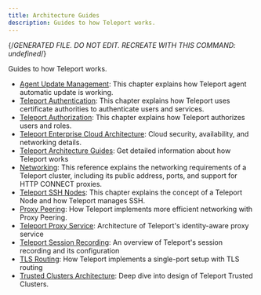 ```yaml
---
title: Architecture Guides
description: Guides to how Teleport works.
---
```


{/*GENERATED FILE. DO NOT EDIT. RECREATE WITH THIS COMMAND:
undefined*/}

Guides to how Teleport works.

- [Agent Update Management](/agent-update-management.mdx): This chapter explains how Teleport agent automatic update is working.
- [Teleport Authentication](/authentication.mdx): This chapter explains how Teleport uses certificate authorities to authenticate users and services.
- [Teleport Authorization](/authorization.mdx): This chapter explains how Teleport authorizes users and roles.
- [Teleport Enterprise Cloud Architecture](/cloud-architecture.mdx): Cloud security, availability, and networking details.
- [Teleport Architecture Guides](/introduction.mdx): Get detailed information about how Teleport works
- [Networking](/networking.mdx): This reference explains the networking requirements of a Teleport cluster, including its public address, ports, and support for HTTP CONNECT proxies.
- [Teleport SSH Nodes](/nodes.mdx): This chapter explains the concept of a Teleport Node and how Teleport manages SSH.
- [Proxy Peering](/proxy-peering.mdx): How Teleport implements more efficient networking with Proxy Peering.
- [Teleport Proxy Service](/proxy.mdx): Architecture of Teleport's identity-aware proxy service
- [Teleport Session Recording](/session-recording.mdx): An overview of Teleport's session recording and its configuration
- [TLS Routing](/tls-routing.mdx): How Teleport implements a single-port setup with TLS routing
- [Trusted Clusters Architecture](/trustedclusters.mdx): Deep dive into design of Teleport Trusted Clusters.
